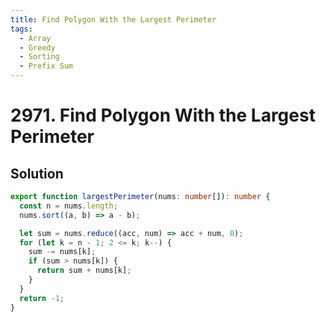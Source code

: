 ```yaml
---
title: Find Polygon With the Largest Perimeter
tags:
  - Array
  - Greedy
  - Sorting
  - Prefix Sum
---
```


# 2971. Find Polygon With the Largest Perimeter

<Badges>
  <LevelBadge level="medium" />
  <TopicBadge name="Array" slug="array" />
  <TopicBadge name="Greedy" slug="greedy" />
  <TopicBadge name="Sorting" slug="sorting" />
  <TopicBadge name="Prefix Sum" slug="prefix-sum" />
</Badges>

## Solution

```typescript filename="solution.ts" copy
export function largestPerimeter(nums: number[]): number {
  const n = nums.length;
  nums.sort((a, b) => a - b);

  let sum = nums.reduce((acc, num) => acc + num, 0);
  for (let k = n - 1; 2 <= k; k--) {
    sum -= nums[k];
    if (sum > nums[k]) {
      return sum + nums[k];
    }
  }
  return -1;
}
```

<ProblemLink
  codingSite="leetcode"
  href="https://leetcode.com/problems/find-polygon-with-the-largest-perimeter"
  title="Find Polygon With the Largest Perimeter"
/>
